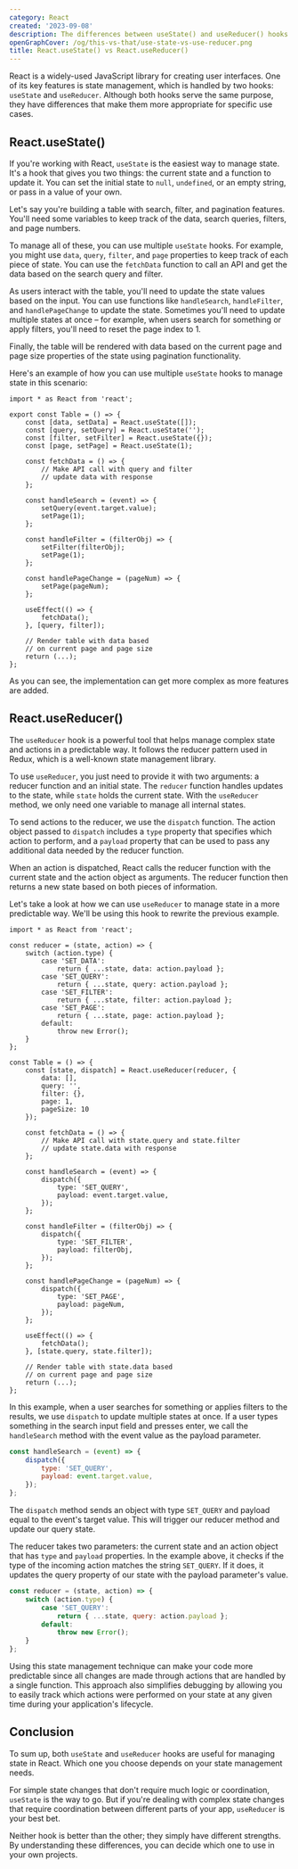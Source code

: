 ```yaml
---
category: React
created: '2023-09-08'
description: The differences between useState() and useReducer() hooks in React
openGraphCover: /og/this-vs-that/use-state-vs-use-reducer.png
title: React.useState() vs React.useReducer()
---
```


React is a widely-used JavaScript library for creating user interfaces. One of its key features is state management, which is handled by two hooks: `useState` and `useReducer`. Although both hooks serve the same purpose, they have differences that make them more appropriate for specific use cases.

## React.useState()

If you're working with React, `useState` is the easiest way to manage state. It's a hook that gives you two things: the current state and a function to update it. You can set the initial state to `null`, `undefined`, or an empty string, or pass in a value of your own.

Let's say you're building a table with search, filter, and pagination features. You'll need some variables to keep track of the data, search queries, filters, and page numbers.

To manage all of these, you can use multiple `useState` hooks. For example, you might use `data`, `query`, `filter`, and `page` properties to keep track of each piece of state. You can use the `fetchData` function to call an API and get the data based on the search query and filter.

As users interact with the table, you'll need to update the state values based on the input. You can use functions like `handleSearch`, `handleFilter`, and `handlePageChange` to update the state. Sometimes you'll need to update multiple states at once – for example, when users search for something or apply filters, you'll need to reset the page index to 1.

Finally, the table will be rendered with data based on the current page and page size properties of the state using pagination functionality.

Here's an example of how you can use multiple `useState` hooks to manage state in this scenario:

```tsx
import * as React from 'react';

export const Table = () => {
    const [data, setData] = React.useState([]);
    const [query, setQuery] = React.useState('');
    const [filter, setFilter] = React.useState({});
    const [page, setPage] = React.useState(1);

    const fetchData = () => {
        // Make API call with query and filter
        // update data with response
    };

    const handleSearch = (event) => {
        setQuery(event.target.value);
        setPage(1);
    };

    const handleFilter = (filterObj) => {
        setFilter(filterObj);
        setPage(1);
    };

    const handlePageChange = (pageNum) => {
        setPage(pageNum);
    };

    useEffect(() => {
        fetchData();
    }, [query, filter]);

    // Render table with data based
    // on current page and page size
    return (...);
};
```

As you can see, the implementation can get more complex as more features are added.

## React.useReducer()

The `useReducer` hook is a powerful tool that helps manage complex state and actions in a predictable way. It follows the reducer pattern used in Redux, which is a well-known state management library.

To use `useReducer`, you just need to provide it with two arguments: a reducer function and an initial state. The `reducer` function handles updates to the state, while `state` holds the current state. With the `useReducer` method, we only need one variable to manage all internal states.

To send actions to the reducer, we use the `dispatch` function. The action object passed to `dispatch` includes a `type` property that specifies which action to perform, and a `payload` property that can be used to pass any additional data needed by the reducer function.

When an action is dispatched, React calls the reducer function with the current state and the action object as arguments. The reducer function then returns a new state based on both pieces of information.

Let's take a look at how we can use `useReducer` to manage state in a more predictable way. We'll be using this hook to rewrite the previous example.

```tsx
import * as React from 'react';

const reducer = (state, action) => {
    switch (action.type) {
        case 'SET_DATA':
            return { ...state, data: action.payload };
        case 'SET_QUERY':
            return { ...state, query: action.payload };
        case 'SET_FILTER':
            return { ...state, filter: action.payload };
        case 'SET_PAGE':
            return { ...state, page: action.payload };
        default:
            throw new Error();
    }
};

const Table = () => {
    const [state, dispatch] = React.useReducer(reducer, {
        data: [],
        query: '',
        filter: {},
        page: 1,
        pageSize: 10
    });

    const fetchData = () => {
        // Make API call with state.query and state.filter
        // update state.data with response
    };

    const handleSearch = (event) => {
        dispatch({
            type: 'SET_QUERY',
            payload: event.target.value,
        });
    };

    const handleFilter = (filterObj) => {
        dispatch({
            type: 'SET_FILTER',
            payload: filterObj,
        });
    };

    const handlePageChange = (pageNum) => {
        dispatch({
            type: 'SET_PAGE',
            payload: pageNum,
        });
    };

    useEffect(() => {
        fetchData();
    }, [state.query, state.filter]);

    // Render table with state.data based
    // on current page and page size
    return (...);
};
```

In this example, when a user searches for something or applies filters to the results, we use `dispatch` to update multiple states at once. If a user types something in the search input field and presses enter, we call the `handleSearch` method with the event value as the payload parameter.

```js
const handleSearch = (event) => {
    dispatch({
        type: 'SET_QUERY',
        payload: event.target.value,
    });
};
```

The `dispatch` method sends an object with type `SET_QUERY` and payload equal to the event's target value. This will trigger our reducer method and update our query state.

The reducer takes two parameters: the current state and an action object that has `type` and `payload` properties. In the example above, it checks if the type of the incoming action matches the string `SET_QUERY`. If it does, it updates the query property of our state with the payload parameter's value.

```js
const reducer = (state, action) => {
    switch (action.type) {
        case 'SET_QUERY':
            return { ...state, query: action.payload };
        default:
            throw new Error();
    }
};
```

Using this state management technique can make your code more predictable since all changes are made through actions that are handled by a single function. This approach also simplifies debugging by allowing you to easily track which actions were performed on your state at any given time during your application's lifecycle.

## Conclusion

To sum up, both `useState` and `useReducer` hooks are useful for managing state in React. Which one you choose depends on your state management needs.

For simple state changes that don't require much logic or coordination, `useState` is the way to go. But if you're dealing with complex state changes that require coordination between different parts of your app, `useReducer` is your best bet.

Neither hook is better than the other; they simply have different strengths. By understanding these differences, you can decide which one to use in your own projects.
